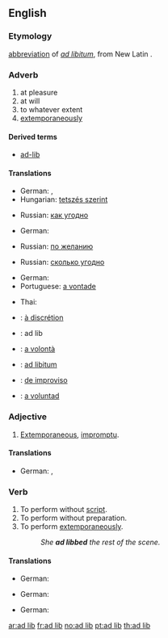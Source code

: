 {{also|ad-lib}}
==English==

===Etymology===
[[abbreviation]] of ''[[ad libitum]]'', from New Latin {{term|ad|lang=la}} {{term|libitum|lang=la}}.

===Adverb===
{{en-adv|pos=[[ad]] [[lib]]}}

# at pleasure
# at will
# to whatever extent
# [[extemporaneously]]

====Derived terms====
* [[ad-lib]]

====Translations====
{{trans-top|at pleasure}}
* German: {{t+|de|beliebig}}, {{t+|de|nach}} {{t+|de|Herzenslust|m}}
* Hungarian: [[tetszés szerint]]
{{trans-mid}}
* Russian: [[как угодно]]
{{trans-bottom}}

{{trans-top|at will}}
* German: {{t+|de|beliebig}}
{{trans-mid}}
* Russian: [[по желанию]]
{{trans-bottom}}

{{trans-top|to whatever extent}}
* Russian: [[сколько угодно]]
{{trans-mid}}
{{trans-bottom}}

{{trans-top|extemporaneously}}
* German: {{t-|de|improvisiert}}
* Portuguese: [[a vontade]]
{{trans-mid}}
* Thai: {{t|th|พูดกลอนสด}}
{{trans-bottom}}

{{checktrans-top}}
* {{ttbc|fr}}: [[à discrétion]]
* {{ttbc|ia}}: ad lib
* {{ttbc|it}}: [[a volontà]]
{{trans-mid}}
* {{ttbc|la}}: [[ad libitum]]
* {{ttbc|pt}}: [[de improviso]]
* {{ttbc|es}}: [[a voluntad]]
{{trans-bottom}}

===Adjective===
{{en-adj}}

# [[extemporaneous|Extemporaneous]], [[impromptu]].

====Translations====
{{trans-top|extemporaneous}}
* German: {{t-|de|improvisiert}}, {{t-|de|unvorbereitet}}
{{trans-mid}}
{{trans-bottom}}

===Verb===
{{en-verb|ad lib|b|ing}}

# To perform without [[script]].
# To perform without preparation.
# To perform [[extemporaneously]].
#: ''She '''ad libbed''' the rest of the scene.''

====Translations====
{{trans-top|to perform without script}}
* German: {{t+|de|improvisieren}}
{{trans-mid}}
{{trans-bottom}}

{{trans-top|to perform without preparation}}
* German: {{t+|de|improvisieren}}
{{trans-mid}}
{{trans-bottom}}

{{trans-top|to perform extemporaneously}}
* German: {{t+|de|improvisieren}}
{{trans-mid}}
{{trans-bottom}}

{{checktrans-top}}
{{trans-bottom}}

[[ar:ad lib]]
[[fr:ad lib]]
[[no:ad lib]]
[[pt:ad lib]]
[[th:ad lib]]